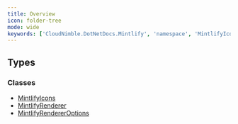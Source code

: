 ```yaml
---
title: Overview
icon: folder-tree
mode: wide
keywords: ['CloudNimble.DotNetDocs.Mintlify', 'namespace', 'MintlifyIcons', 'MintlifyRenderer', 'MintlifyRendererOptions']
---
```


## Types

### Classes

- [MintlifyIcons](MintlifyIcons.mdx)
- [MintlifyRenderer](MintlifyRenderer.mdx)
- [MintlifyRendererOptions](MintlifyRendererOptions.mdx)

